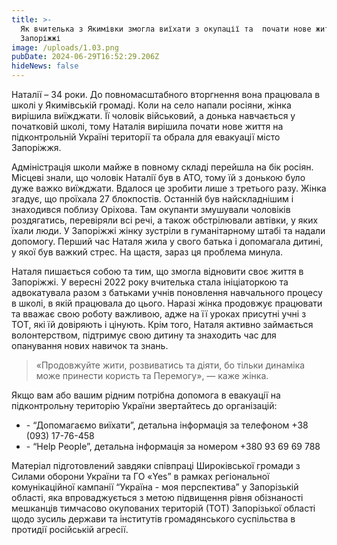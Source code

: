 ```yaml
---
title: >-
  Як вчителька з Якимівки змогла виїхати з окупації та  почати нове життя в
  Запоріжжі
image: /uploads/1.03.png
pubDate: 2024-06-29T16:52:29.206Z
hideNews: false
---
```


Наталії – 34 роки. До повномасштабного вторгнення вона працювала в школі у Якимівській громаді. Коли на село напали росіяни, жінка вирішила виїжджати. Її чоловік військовий, а донька навчається у початковій школі, тому Наталія вирішила почати нове життя на підконтрольній Україні території та обрала для евакуації місто Запоріжжя.

Адміністрація школи майже в повному складі перейшла на бік росіян. Місцеві знали, що чоловік Наталії був в АТО, тому їй з донькою було дуже важко виїжджати. Вдалося це зробити лише з третього разу. Жінка згадує, що проїхала 27 блокпостів. Останній був найскладнішим і знаходився поблизу Оріхова. Там окупанти змушували чоловіків роздягатись, перевіряли всі речі, а також обстрілювали автівки, у яких їхали люди. У Запоріжжі жінку зустріли в гуманітарному штабі та надали допомогу. Перший час Наталя жила у свого батька і допомагала дитині, у якої був важкий стрес. На щастя, зараз ця проблема минула.

Наталя пишається собою та тим, що змогла відновити своє життя в Запоріжжі. У вересні 2022 року вчителька стала ініціаторкою та адвокатувала разом з батьками учнів поновлення навчального процесу в школі, в якій працювала до цього. Наразі жінка продовжує працювати та вважає свою роботу важливою, адже на її уроках присутні учні з ТОТ, які їй довіряють і цінують. Крім того, Наталя активно займається волонтерством, підтримує свою дитину та знаходить час для опанування нових навичок та знань.

> «Продовжуйте жити, розвиватись та діяти, бо тільки динаміка може принести користь та Перемогу», — каже жінка.

Якщо вам або вашим рідним потрібна допомога в евакуації на підконтрольну територію України звертайтесь до організацій:

* \- “Допомагаємо виїхати”, детальна інформація за телефоном +38 (093) 17-76-458
* \- “Help People”, детальна інформація за номером +380 93 69 69 788

Матеріал підготовлений завдяки співпраці Широківської громади з Силами оборони України та ГО «Yes” в рамках регіональної комунікаційної кампанії “Україна - моя перспектива” у Запорізькій області, яка впроваджується з метою підвищення рівня обізнаності мешканців тимчасово окупованих територій (ТОТ) Запорізької області щодо зусиль держави та інститутів громадянського суспільства в протидії російській агресії.
